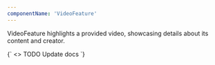 ```yaml
---
componentName: 'VideoFeature'
---
```


VideoFeature highlights a provided video, showcasing details about its content and creator.

<LiveComponent>
  {`
    <>
      <VideoFeature>TODO Update docs</VideoFeature>
    </>
  `}
</LiveComponent>

<PropsTable props={componentProps} />
